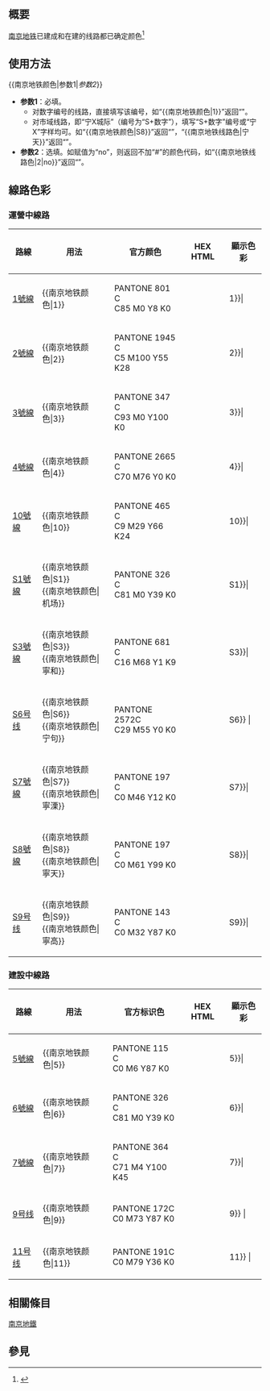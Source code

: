 <includeonly><!-- 在這裡加入模板的保護標識 --></includeonly><noinclude>{{Documentation subpage}}</noinclude>

== 概要 ==
[[南京地铁]]已建成和在建的线路都已确定颜色<ref name="标识色1">{{cite web|url=njdt_hotline@njmetro.com.cn|title=南京地铁各线路标识色|author=南京地铁运营分公司|publisher=电子邮件回复|date=|quote=尊敬的市民：您好！南京地铁已建及在建、规划线路的标识色如下：1号线PANTONE801C；2号线PANTONE1945C；3号线PANTONE347C；4号线PANTONE2665C；5号线PANTONE115C;6号线PANTONE326C;7号线PANTONE364C，9号线线路色PANTONE172C;10号线PANTONE465C；,11号线为PANTONE191C;S6宁句线PANTONE2572C；S1号线PANTONE326C;S3号线PANTONE681C;S7号线PANTONE197C；S8号线PANTONE716C；S9号线PANTONE143C；其余在线及规划线路色暂未确定.}}</ref>

==使用方法==
<nowiki>{{南京地铁颜色|参数1|</nowiki>''参数2''<nowiki>}}</nowiki>
*'''参数1'''：必填。
**对数字编号的线路，直接填写该编号，如“<nowiki>{{南京地铁颜色|1}}</nowiki>”返回“{{南京地铁颜色|1}}"。
**对市域线路，即“宁X城际”（编号为“S+数字”），填写“S+数字”编号或“宁X”字样均可。如“<nowiki>{{南京地铁颜色|S8}}</nowiki>”返回“{{南京地铁线路色|S8}}”，“<nowiki>{{南京地铁线路色|宁天}}</nowiki>”返回“{{南京地铁线路色|宁天}}”。
*'''参数2'''：选填。如赋值为“no”，则返回不加“#”的颜色代码，如“<nowiki>{{南京地铁线路色|2|no}}</nowiki>”返回“{{南京地铁线路色|2|no}}”。

== 線路色彩 ==
===運營中線路===
{| class="wikitable"
|- 
! 路線 || 用法 || 官方颜色 || HEX HTML || 顯示色彩
|- 
| [[南京地鐵1號線|1號線]] || <nowiki>{{南京地铁颜色|</nowiki>1<nowiki>}}</nowiki> || PANTONE 801 C <br> C85 M0 Y8 K0{{r|标识色1}} || {{南京地铁颜色|1}} || bgcolor={{南京地鐵颜色|1}}|
|- 
| [[南京地鐵2號線|2號線]] || <nowiki>{{南京地铁颜色|</nowiki>2<nowiki>}}</nowiki> || PANTONE 1945 C <br> C5 M100 Y55 K28{{r|标识色1}} || {{南京地铁颜色|2}} || bgcolor={{南京地铁颜色|2}}|
|- 
| [[南京地鐵3號線|3號線]] || <nowiki>{{南京地铁颜色|</nowiki>3<nowiki>}}</nowiki> || PANTONE 347 C <br> C93 M0 Y100 K0{{r|标识色1}} || {{南京地铁颜色|3}} || bgcolor={{南京地铁颜色|3}}|
|- 
| [[南京地鐵4號線|4號線]] || <nowiki>{{南京地铁颜色|</nowiki>4<nowiki>}}</nowiki> || PANTONE 2665 C <br> C70 M76 Y0 K0{{r|标识色1}} || {{南京地铁颜色|4}} || bgcolor={{南京地铁颜色|4}}|
|- 
| [[南京地鐵10號線|10號線]] || <nowiki>{{南京地铁颜色|</nowiki>10<nowiki>}}</nowiki> || PANTONE 465 C <br>C9 M29 Y66 K24{{r|标识色1}} || {{南京地铁颜色|10}} || bgcolor={{南京地铁颜色|10}}|
|- 
| [[南京地鐵S1號線|S1號線]] || <nowiki>{{南京地铁颜色|</nowiki>S1<nowiki>}}</nowiki><br/><nowiki>{{南京地铁颜色|</nowiki>机场<nowiki>}}</nowiki> || PANTONE 326 C <br>C81 M0 Y39 K0{{r|标识色1}} || {{南京地铁颜色|S1}} || bgcolor={{南京地铁颜色|S1}}|
|- 
| [[南京地鐵S3號線|S3號線]] || <nowiki>{{南京地铁颜色|</nowiki>S3<nowiki>}}</nowiki><br/><nowiki>{{南京地铁颜色|</nowiki>寧和<nowiki>}}</nowiki> || PANTONE 681 C <br>C16 M68 Y1 K9 {{r|标识色1}}|| {{南京地铁颜色|S3}}|| bgcolor={{南京地铁颜色|S3}}|
|-
| [[南京地铁S6号线|S6号线]] || <nowiki>{{南京地铁颜色|</nowiki>S6<nowiki>}}</nowiki><br/><nowiki>{{南京地铁颜色|</nowiki>宁句<nowiki>}}</nowiki> ||PANTONE 2572C <br> C29 M55 Y0 K0{{r|标识色1}}|| {{南京地铁颜色|S6}} || bgcolor={{南京地铁颜色|S6}} |
|-
| [[南京地鐵S7號線|S7號線]] || <nowiki>{{南京地铁颜色|</nowiki>S7<nowiki>}}</nowiki><br/><nowiki>{{南京地铁颜色|</nowiki>寧溧<nowiki>}}</nowiki>  || PANTONE 197 C<br>C0 M46 Y12 K0 {{r|标识色1}}|| {{南京地铁颜色|S7}} || bgcolor={{南京地铁颜色|S7}}|
|- 
| [[南京地鐵S8號線|S8號線]]  || <nowiki>{{南京地铁颜色|</nowiki>S8<nowiki>}}</nowiki><br/><nowiki>{{南京地铁颜色|</nowiki>寧天<nowiki>}}</nowiki>  || PANTONE 197 C<br>C0 M61 Y99 K0{{r|标识色1}} || {{南京地铁颜色|S8}}|| bgcolor={{南京地铁颜色|S8}}|
|-
| [[南京地铁S9号线|S9号线]] || <nowiki>{{南京地铁颜色|</nowiki>S9<nowiki>}}</nowiki><br/><nowiki>{{南京地铁颜色|</nowiki>寧高<nowiki>}}</nowiki>  || PANTONE 143 C<br>C0 M32 Y87 K0 {{r|标识色1}}|| {{南京地铁颜色|S9}}|| bgcolor={{南京地铁颜色|S9}}|
|}

===建設中線路===
{| class="wikitable"
|- 
! 路線 || 用法 || 官方标识色  || HEX HTML|| 顯示色彩
|- 
| [[南京地鐵5號線|5號線]] || <nowiki>{{南京地铁颜色|</nowiki>5<nowiki>}}</nowiki> || PANTONE 115 C<br> C0 M6 Y87 K0 {{r|标识色1}}|| {{南京地铁颜色|5}} || bgcolor={{南京地铁颜色|5}}|
|- 
| [[南京地鐵6號線|6號線]] || <nowiki>{{南京地铁颜色|</nowiki>6<nowiki>}}</nowiki> || PANTONE 326 C <br> C81 M0 Y39 K0{{r|标识色1}} || {{南京地铁颜色|6}} || bgcolor={{南京地铁颜色|6}}|
|- 
| [[南京地鐵7號線|7號線]] || <nowiki>{{南京地铁颜色|</nowiki>7<nowiki>}}</nowiki> || PANTONE 364 C <br> C71 M4 Y100 K45{{r|标识色1}}|| {{南京地铁颜色|7}} || bgcolor={{南京地铁颜色|7}}|
|-
| [[南京地铁9号线|9号线]] || <nowiki>{{南京地铁颜色|</nowiki>9<nowiki>}}</nowiki> ||PANTONE 172C <br> C0 M73 Y87 K0|| {{南京地铁颜色|9}} || bgcolor={{南京地铁颜色|9}} |
|-
| [[南京地铁11号线|11号线]] || <nowiki>{{南京地铁颜色|</nowiki>11<nowiki>}}</nowiki> ||PANTONE 191C <br> C0 M79 Y36 K0|| {{南京地铁颜色|11}} || bgcolor={{南京地铁颜色|11}} |
|}

== 相關條目 ==
[[南京地鐵]]

== 參見 ==
{{reflist}}

</noinclude>